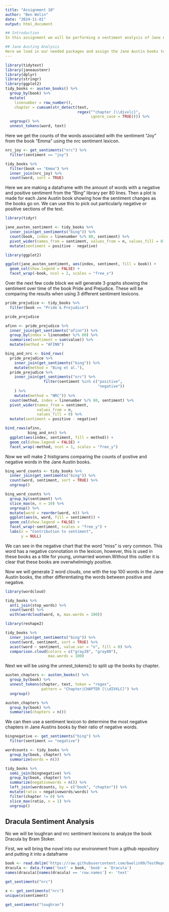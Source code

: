 ```yaml
---
title: "Assignment 10"
author: "Ben Wolin"
date: "2024-11-01"
output: html_document

## Introduction
In this assignment we will be performing a sentiment analysis of Jane Austin books that is taken from Text Mining with R, Chapter 2 looks at Sentiment Analysis. We will then be performing a similar analysis of the book Dracula by Bram Stoker.

## Jane Austing Analysis
Here we load in our needed packages and assign the Jane Austin books to a dataframe tidy_books.
---
```

```r
library(tidytext)
library(janeaustenr)
library(dplyr)
library(stringr)
library(ggplot2)
tidy_books <- austen_books() %>%
  group_by(book) %>%
  mutate(
    linenumber = row_number(),
    chapter = cumsum(str_detect(text, 
                                regex("^chapter [\\divxlc]", 
                                      ignore_case = TRUE)))) %>%
  ungroup() %>%
  unnest_tokens(word, text)
```

Here we get the counts of the words associated with the sentiment "Joy" from the book "Emma" using the nrc sentiment lexicon.
```r
nrc_joy <- get_sentiments("nrc") %>% 
  filter(sentiment == "joy")

tidy_books %>%
  filter(book == "Emma") %>%
  inner_join(nrc_joy) %>%
  count(word, sort = TRUE)
```

Here we are making a dataframe with the amount of words with a negative and positive sentiment from the "Bing" library per 80 lines. Then a plot is made for each Jane Austin book showing how the sentiment changes as the books go on. We can use this to pick out particularly negative or positive sections of the text.
```r
library(tidyr)

jane_austen_sentiment <- tidy_books %>%
  inner_join(get_sentiments("bing")) %>%
  count(book, index = linenumber %/% 80, sentiment) %>%
  pivot_wider(names_from = sentiment, values_from = n, values_fill = 0) %>% 
  mutate(sentiment = positive - negative)
```

```r
library(ggplot2)

ggplot(jane_austen_sentiment, aes(index, sentiment, fill = book)) +
  geom_col(show.legend = FALSE) +
  facet_wrap(~book, ncol = 2, scales = "free_x")
```

Over the next few code block we will generate 3 graphs showing the sentiment over time of the book Pride and Prejudice. These will be comparing the results when using 3 different sentiment lexicons.
```r
pride_prejudice <- tidy_books %>% 
  filter(book == "Pride & Prejudice")

pride_prejudice
```
```r
afinn <- pride_prejudice %>% 
  inner_join(get_sentiments("afinn")) %>% 
  group_by(index = linenumber %/% 80) %>% 
  summarise(sentiment = sum(value)) %>% 
  mutate(method = "AFINN")

bing_and_nrc <- bind_rows(
  pride_prejudice %>% 
    inner_join(get_sentiments("bing")) %>%
    mutate(method = "Bing et al."),
  pride_prejudice %>% 
    inner_join(get_sentiments("nrc") %>% 
                 filter(sentiment %in% c("positive", 
                                         "negative"))
    ) %>%
    mutate(method = "NRC")) %>%
  count(method, index = linenumber %/% 80, sentiment) %>%
  pivot_wider(names_from = sentiment,
              values_from = n,
              values_fill = 0) %>% 
  mutate(sentiment = positive - negative)
```
```r
bind_rows(afinn, 
          bing_and_nrc) %>%
  ggplot(aes(index, sentiment, fill = method)) +
  geom_col(show.legend = FALSE) +
  facet_wrap(~method, ncol = 1, scales = "free_y")
```

Now we will make 2 histigrams comparing the counts of postive and negative words in the Jane Austin books.
```r
bing_word_counts <- tidy_books %>%
  inner_join(get_sentiments("bing")) %>%
  count(word, sentiment, sort = TRUE) %>%
  ungroup()

bing_word_counts %>%
  group_by(sentiment) %>%
  slice_max(n, n = 10) %>% 
  ungroup() %>%
  mutate(word = reorder(word, n)) %>%
  ggplot(aes(n, word, fill = sentiment)) +
  geom_col(show.legend = FALSE) +
  facet_wrap(~sentiment, scales = "free_y") +
  labs(x = "Contribution to sentiment",
       y = NULL)
```
We can see in the negative chart that the word "miss" is very common. This word has a negative connotation in the lexicon, however, this is used in these books as a title for young, unmarried women.Without this outlier it is clear that these books are overwhelmingly positive.

Now we will generate 2 word clouds, one with the top 100 words in the Jane Austin books, the other differentiating the words between positive and negative.
```r
library(wordcloud)

tidy_books %>%
  anti_join(stop_words) %>%
  count(word) %>%
  with(wordcloud(word, n, max.words = 100))
```
```r
library(reshape2)

tidy_books %>%
  inner_join(get_sentiments("bing")) %>%
  count(word, sentiment, sort = TRUE) %>%
  acast(word ~ sentiment, value.var = "n", fill = 0) %>%
  comparison.cloud(colors = c("gray20", "gray80"),
                   max.words = 100)
```

Next we will be using the unnest_tokens() to split up the books by chapter.
```r
austen_chapters <- austen_books() %>%
  group_by(book) %>%
  unnest_tokens(chapter, text, token = "regex", 
                pattern = "Chapter|CHAPTER [\\dIVXLC]") %>%
  ungroup()

austen_chapters %>% 
  group_by(book) %>% 
  summarise(chapters = n())
```

We can then use a sentiment lexicon to determine the most negative chapters in Jane Austins books by their ratio of negative words.
```r
bingnegative <- get_sentiments("bing") %>% 
  filter(sentiment == "negative")

wordcounts <- tidy_books %>%
  group_by(book, chapter) %>%
  summarize(words = n())

tidy_books %>%
  semi_join(bingnegative) %>%
  group_by(book, chapter) %>%
  summarize(negativewords = n()) %>%
  left_join(wordcounts, by = c("book", "chapter")) %>%
  mutate(ratio = negativewords/words) %>%
  filter(chapter != 0) %>%
  slice_max(ratio, n = 1) %>% 
  ungroup()
```

## Dracula Sentiment Analysis
No we will be loughran and nrc sentiment lexicons to analyze the book Dracula by Bram Stoker.

First, we will bring the novel into our environment from a github repository and putting it into a dataframe
```r
book <- read.delim('https://raw.githubusercontent.com/bwolin99/TestRepo/refs/heads/main/Assignment%2010/Dracula.txt',row.names = NULL)
dracula <- data.frame('text' = book, 'book' = 'Dracula')
names(dracula)[names(dracula) == 'row.names'] <- 'text'
```














```r
get_sentiments("nrc")
```

```r
x <- get_sentiments("nrc")
unique(x$sentiment)

```


```r
get_sentiments("loughran")
```


